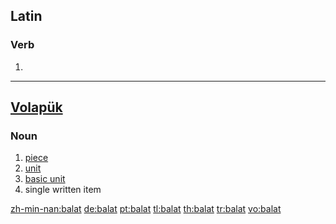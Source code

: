 ==Latin==

===Verb===
{{la-verb-form|bālat}}

# {{conjugation of|balo|bālō|3|s|pres|act|ind|lang=la}}

----

==[[Volapük]]==

===Noun===
{{infl|vo|noun}}

# [[piece]]
# [[unit]]
# [[basic unit]]
# single written item

[[zh-min-nan:balat]]
[[de:balat]]
[[pt:balat]]
[[tl:balat]]
[[th:balat]]
[[tr:balat]]
[[vo:balat]]